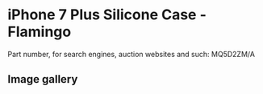 # iPhone 7 Plus Silicone Case - Flamingo

Part number, for search engines, auction websites and such: MQ5D2ZM/A

## Image gallery

<div style={{ width: "768px" }}>
  <GalleryComponent
    images={[
      {
        original: "/everysource/MQ5D2",
        thumbnail: "/everypreview/MQ5D2",
      },
      {
        original: "/everysource/MQ5D2_AV1_GOLD",
        thumbnail: "/everypreview/MQ5D2_AV1_GOLD",
      },
      {
        original: "/everysource/MQ5D2_AV1_JET_BLACK",
        thumbnail: "/everypreview/MQ5D2_AV1_JET_BLACK",
      },
      {
        original: "/everysource/MQ5D2_AV1_RED",
        thumbnail: "/everypreview/MQ5D2_AV1_RED",
      },
      {
        original: "/everysource/MQ5D2_AV1_SILVER",
        thumbnail: "/everypreview/MQ5D2_AV1_SILVER",
      },
      {
        original: "/everysource/MQ5D2_AV2",
        thumbnail: "/everypreview/MQ5D2_AV2",
      }
    ]}
  />
</div>